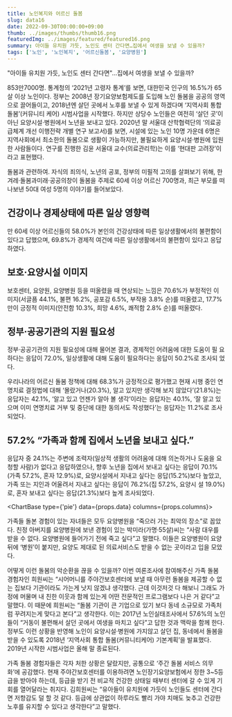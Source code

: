 ```yaml
---
title: 노인복지와 어르신 돌봄
slug: data16
date: 2022-09-30T00:00:00+09:00
thumb: ../images/thumbs/thumb16.png
featuredImg: ../images/featured/featured16.png
summary: 아이들 유치원 가듯, 노인도 센터 간다면…집에서 여생을 보낼 수 있을까?
tags: ['노인', '노인복지', '어르신돌봄', '요양병원']
---
```



"아이들 유치원 가듯, 노인도 센터 간다면"…집에서 여생을 보낼 수 있을까?

853만7000명. 통계청의 ‘2021년 고령자 통계’를 보면, 대한민국 인구의 16.5%가 65살 이상 노인이다. 정부는 2008년 장기요양보험제도를 도입해 노인 돌봄을 공공의 영역으로 끌어들이고, 2018년엔 살던 곳에서 노후를 보낼 수 있게 하겠다며 ‘지역사회 통합돌봄’(커뮤니티 케어) 시범사업을 시작했다. 하지만 상당수 노인들은 여전히 ‘살던 곳’이 아닌 요양시설·병원에서 노년을 보내고 있다. 2020년 말 서울대 산학협력단의 ‘의료공급체계 개선 이행전략 개별 연구 보고서)를 보면, 시설에 있는 노인 10명 가운데 6명은 지역사회에서 최소한의 돌봄으로 생활이 가능하지만, 불필요하게 요양시설·병원에 입원한 사람들이다. 연구를 진행한 김윤 서울대 교수(의료관리학)는 이를 ‘현대판 고려장’이라고 표현했다.

돌봄과 관련하여. 
자식의 죄의식, 노년의 공포, 정부의 미필적 고의를 살펴보기 위해, 한겨레·돌봄과미래·공공의창이 돌봄을 주제로 60세 이상 어르신 700명과, 최근 부모를 떠나보낸 50대 여성 5명의 이야기를 들어보았다.

## 건강이나 경제상태에 따른 일상 영향력
만 60세 이상 어르신들의 58.0%가 본인의 건강상태에 따른 일상생활에서의 불편함이 있다고 답했으며, 69.8%가 경제적 여건에 따른 일상생활에서의 불편함이 있다고 응답 하였다.

## 보호·요양시설 이미지
보호센터, 요양원, 요양병원 등을 떠올렸을 때 연상되는 느낌은 70.6%가 부정적인 이 미지(서글픔 44.1%, 불편 16.2%, 공포감 6.5%, 부작용 3.8% 순)를 떠올렸고, 17.7%만이 긍정적 이미지(안전함 10.3%, 희망 4.6%, 쾌적함 2.8% 순)를 떠올렸다.

## 정부·공공기관의 지원 필요성
정부·공공기관의 지원 필요성에 대해 물어본 결과, 경제적인 어려움에 대한 도움이 필 요하다는 응답이 72.0%, 일상생활에 대해 도움이 필요하다는 응답이 50.2%로 조사되 었다.

우리나라의 어르신 돌봄 정책에 대해 68.3%가 긍정적으로 평가했고 현재 시행 중인 연명치료 결정법에 대해 ‘몰랐거나(20.3%), 알고 있지만 생각해 보지 않았다’(21.8%)는 응답자는 42.1%, ‘알고 있고 언젠가 알아 볼 생각’이라는 응답자는 40.1%, ‘잘 알고 있으며 이미 연명치료 거부 및 중단에 대한 동의서도 작성했다’는 응답자는 11.2%로 조사되었다.


## 57.2% “가족과 함께 집에서 노년을 보내고 싶다.”
응답자 중 24.1%는 주변에 조력자(일상적 생활의 어려움에 대해 의논하거나 도움을 요청할 사람)가 없다고 응답하였으나, 향후 노년을 집에서 보내고 싶다는 응답이 70.1%(가족 57.2%, 혼자 12.9%)로, 요양시설에서 지내고 싶다는 응답(15.2%)보다 높았고, 가족 또는 지인과 어울려서 지내고 싶다는 응답이 76.2%(집 57.2%, 요양시 설 19.0%)로, 혼자 보내고 싶다는 응답(21.3%)보다 높게 조사되었다.

<ChartBase type={'pie'} data={props.data} columns={props.columns}></ChartBase>

가족들 돌본 경험이 있는 자녀들은 모두 요양병원을 “죽으러 가는 최악의 장소”로 꼽았다. 친정 아버지를 요양병원에 보낸 경험이 있는 박미라(가명·55살)씨는 “사람 대우를 받을 수 없다. 요양병원에 들어가기 전에 죽고 싶다”고 말했다. 이들은 요양병원이 요양 뒤에 ‘병원’이 붙지만, 요양도 제대로 된 의료서비스도 받을 수 없는 곳이라고 입을 모았다.

어떻게 이런 돌봄의 악순환을 끊을 수 있을까? 이번 여론조사에 참여해주신 가족 돌봄 경험자인 희원씨는 “시어머니를 주야간보호센터에 보낼 때 아무런 돌봄을 제공할 수 없는 집보다 기관이라도 가는게 낫지 않겠냐 생각했다. 근데 이것저것 다 해보니 그래도 가정에 머물며 내 친한 이웃과 함께 있는게 어떤 전문적인 프로그램보다 나은 거 같다”고 말했다. 이 때문에 희원씨는 “돌봄 기관이 큰 기업으로 있기 보다 동네 소규모로 가족처럼 꾸려지는게 맞다고 본다”고 생각한다. 이는 2017년 노인실태조사에서 57.6%의 노인들이 “거동이 불편해서 살던 곳에서 여생을 마치고 싶다”고 답한 것과 맥락을 함께 한다. 정부도 이런 상황을 반영해 노인이 요양시설·병원에 가지않고 살던 집, 동네에서 돌봄을 받을 수 있도록 2018년 ‘지역사회 통합 돌봄(커뮤니티케어) 기본계획’을 발표했다. 2019년 시작한 시범사업은 올해 말 종료된다.

가족 돌봄 경험자들은 각자 처한 상황은 달랐지만, 공통으로 ‘주간 돌봄 서비스 의무화’에 공감했다. 현재 주야간보호센터를 이용하려면 노인장기요양보험에서 정한 3~5등급을 받아야 하는데, 등급을 받기 전 비교적 건강한 상태일 때부터 센터에 갈 수 있게 기회를 열어달라는 취지다. 김희원씨는 “유아들이 유치원에 가듯이 노인들도 센터에 간다면 저항감도 덜 할 것 같다. 등급에 상관없이 하루라도 빨리 가야 치매도 늦추고 건강한 노후를 유지할 수 있다고 생각한다”고 말했다.
